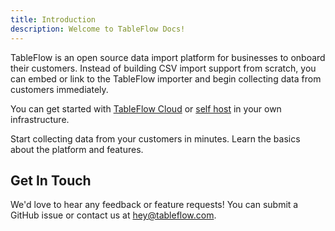 ```yaml
---
title: Introduction
description: Welcome to TableFlow Docs!
---
```

TableFlow is an open source data import platform for businesses to onboard their customers. Instead of building CSV import support from scratch, you can embed or link to the TableFlow importer and begin collecting data from customers immediately.

You can get started with [TableFlow Cloud](https://app.tableflow.com) or [self host](https://github.com/tableflowhq/tableflow) in your own infrastructure.

<CardGroup cols={2}>
  <Card title="Quick Start" icon="person-running-fast" href="quick-start">
    Start collecting data from your customers in minutes.
  </Card>
  <Card title="How It Works" icon="person-chalkboard" href="how-it-works">
    Learn the basics about the platform and features.
  </Card>
</CardGroup>

## Get In Touch
We'd love to hear any feedback or feature requests! You can submit a GitHub issue or contact us at [hey@tableflow.com](mailto:hey@tableflow.com).
